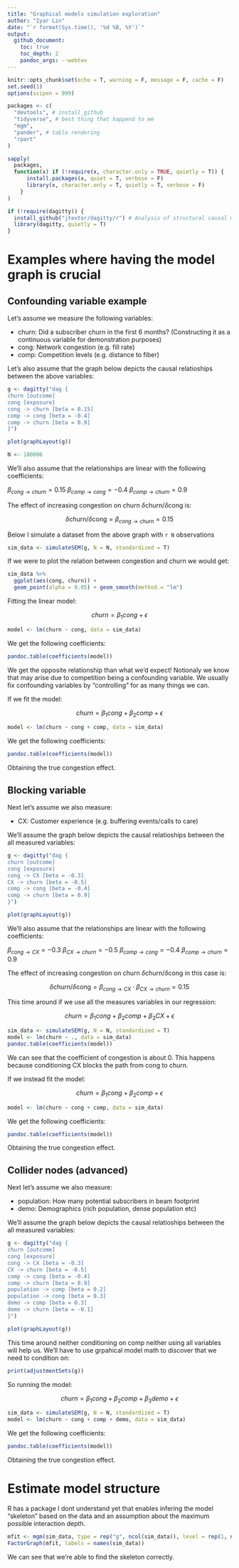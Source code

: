 ```yaml
---
title: "Graphical models simulation exploration"
author: "Iyar Lin"
date: "`r format(Sys.time(), '%d %B, %Y')`"
output:
  github_document:
    toc: true
    toc_depth: 2
    pandoc_args: --webtex
---
```


```r
knitr::opts_chunk$set(echo = T, warning = F, message = F, cache = F)
set.seed(1)
options(scipen = 999)

packages <- c(
  "devtools", # install_github
  "tidyverse", # best thing that happend to me
  "mgm",
  "pander", # table rendering
  "rpart"
)

sapply(
  packages,
  function(x) if (!require(x, character.only = TRUE, quietly = T)) {
      install.packages(x, quiet = T, verbose = F)
      library(x, character.only = T, quietly = T, verbose = F)
    }
)

if (!require(dagitty)) {
  install_github("jtextor/dagitty/r") # Analysis of structural causal models
  library(dagitty, quietly = T)
}
```

# Examples where having the model graph is crucial  
## Confounding variable example

Let's assume we measure the following variables:

* churn: Did a subscriber churn in the first 6 months? (Constructing it as a continuous variable for demonstration purposes)  
* cong: Network congestion (e.g. fill rate)  
* comp: Competition levels (e.g. distance to fiber)  

Let's also assume that the graph below depicts the causal relatioships between the above variables:

```r
g <- dagitty("dag {
churn [outcome]
cong [exposure]
cong -> churn [beta = 0.15]
comp -> cong [beta = -0.4]
comp -> churn [beta = 0.9]
}")

plot(graphLayout(g))

N <- 100000
```

We'll also assume that the relationships are linear with the following coefficients:

$\beta_{cong\rightarrow churn} = 0.15$
$\beta_{comp\rightarrow cong} = -0.4$
$\beta_{comp\rightarrow churn} = 0.9$

The effect of increasing congestion on churn $\delta \text{churn} / \delta \text{cong}$ is:

$$\delta \text{churn} / \delta \text{cong} = \beta_{cong\rightarrow churn} = 0.15$$

Below I simulate a dataset from the above graph with `r N` observations

```r
sim_data <- simulateSEM(g, N = N, standardized = T)
```

If we were to plot the relation between congestion and churn we would get:

```r
sim_data %>%
  ggplot(aes(cong, churn)) +
  geom_point(alpha = 0.05) + geom_smooth(method = "lm")
```

Fitting the linear model:

$$churn = \beta_1cong + \epsilon$$

```r
model <- lm(churn ~ cong, data = sim_data)
```

We get the following coefficients:

```r
pandoc.table(coefficients(model))
```

We get the opposite relationship than what we'd expect!
Notionaly we know that may arise due to competition being a confounding variable. We usually fix confounding variables by "controlling" for as many things we can.

If we fit the model:

$$churn = \beta_1cong + \beta_2comp + \epsilon$$

```r
model <- lm(churn ~ cong + comp, data = sim_data)
```

We get the following coefficients:

```r
pandoc.table(coefficients(model))
```

Obtaining the true congestion effect.

## Blocking variable

Next let's assume we also measure:  

* CX: Customer experience (e.g. buffering events/calls to care)  


We'll assume the graph below depicts the causal relatioships between the all measured variables:

```r
g <- dagitty("dag {
churn [outcome]
cong [exposure]
cong -> CX [beta = -0.3]
CX -> churn [beta = -0.5]
comp -> cong [beta = -0.4]
comp -> churn [beta = 0.9]
}")

plot(graphLayout(g))
```

We'll also assume that the relationships are linear with the following coefficients:

$\beta_{cong\rightarrow CX} = -0.3$
$\beta_{CX\rightarrow churn} = -0.5$
$\beta_{comp\rightarrow cong} = -0.4$
$\beta_{comp\rightarrow churn} = 0.9$

The effect of increasing congestion on churn $\delta \text{churn} / \delta \text{cong}$ in this case is:

$$\delta \text{churn} / \delta \text{cong} = \beta_{cong\rightarrow CX} \cdot \beta_{CX\rightarrow churn} = 0.15$$

This time around if we use all the measures variables in our regression: 

$$churn = \beta_1cong + \beta_2comp + \beta_3CX + \epsilon$$
```r
sim_data <- simulateSEM(g, N = N, standardized = T)
model <- lm(churn ~ ., data = sim_data)
pandoc.table(coefficients(model))
```

We can see that the coefficient of congestion is about 0. This happens because conditioning CX blocks the path from cong to churn.

If we instead fit the model:

$$churn = \beta_1cong + \beta_2comp + \epsilon$$

```r
model <- lm(churn ~ cong + comp, data = sim_data)
```
We get the following coefficients:

```r
pandoc.table(coefficients(model))
```
Obtaining the true congestion effect.

## Collider nodes (advanced)

Next let's assume we also measure:  

* population: How many potential subscribers in beam footprint 
* demo: Demographics (rich population, dense population etc)  

We'll assume the graph below depicts the causal relatioships between the all measured variables:

```r
g <- dagitty("dag {
churn [outcome]
cong [exposure]
cong -> CX [beta = -0.3]
CX -> churn [beta = -0.5]
comp -> cong [beta = -0.4]
comp -> churn [beta = 0.9]
population -> comp [beta = 0.2]
population -> cong [beta = 0.3]
demo -> comp [beta = 0.3]
demo -> churn [beta = -0.1]
}")

plot(graphLayout(g))
```

This time around neither conditioning on comp neither using all variables will help us. We'll have to use grpahical model math to discover that we need to condition on: 

```r
print(adjustmentSets(g))
```


So running the model:

$$churn = \beta_1cong + \beta_2comp + \beta_3 demo + \epsilon$$

```r
sim_data <- simulateSEM(g, N = N, standardized = T)
model <- lm(churn ~ cong + comp + demo, data = sim_data)
```
We get the following coefficients:

```r
pandoc.table(coefficients(model))
```

Obtaining the true congestion effect.


# Estimate model structure

R has a package I dont understand yet that enables infering the model "skeleton" based on the data and an assumption about the maximum possible interaction depth. 

```r
mfit <- mgm(sim_data, type = rep("g", ncol(sim_data)), level = rep(1, ncol(sim_data)), k = 3, verbatim = T)
FactorGraph(mfit, labels = names(sim_data))
```

We can see that we're able to find the skeleton correctly.


